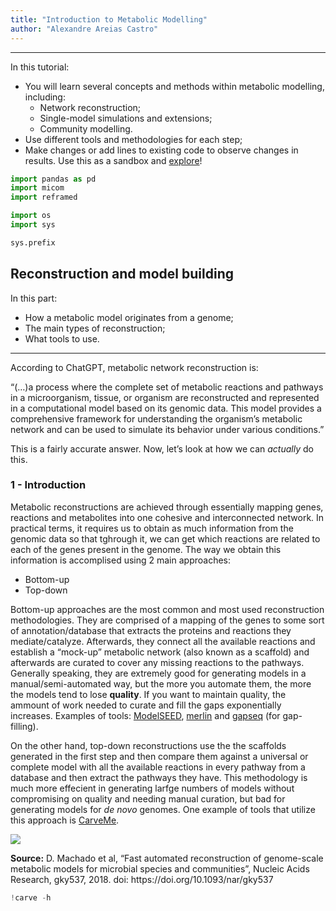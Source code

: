 ```yaml
---
title: "Introduction to Metabolic Modelling"
author: "Alexandre Areias Castro"
---
```


***
In this tutorial:

- You will learn several concepts and methods within metabolic modelling, including:
    - Network reconstruction;
    - Single-model simulations and extensions;
    - Community modelling.
- Use different tools and methodologies for each step;
- Make changes or add lines to existing code to observe changes in results. Use this as a sandbox and <u>explore</u>!

```python

import pandas as pd
import micom
import reframed

import os
import sys

sys.prefix

```

## Reconstruction and model building

In this part:

- How a metabolic model originates from a genome;
- The main types of reconstruction;
- What tools to use.

***

According to ChatGPT, metabolic network reconstruction is:

"(...)a process where the complete set of metabolic reactions and pathways in a microorganism, tissue, or organism are reconstructed and represented in a computational model based on its genomic data. This model provides a comprehensive framework for understanding the organism's metabolic network and can be used to simulate its behavior under various conditions."

This is a fairly accurate answer. Now, let's look at how we can *actually* do this.

### 1 - Introduction

Metabolic reconstructions are achieved through essentially mapping genes, reactions and metabolites into one cohesive and interconnected network. In practical terms, it requires us to obtain as much information from the genomic data so that tghrough it, we can get which reactions are related to each of the genes present in the genome. The way we obtain this information is accomplised using 2 main approaches:

- Bottom-up
- Top-down

Bottom-up approaches are the most common and most used reconstruction methodologies. They are comprised of a mapping of the genes to some sort of annotation/database that extracts the proteins and reactions they mediate/catalyze. Afterwards, they connect all the available reactions and establish a "mock-up" metabolic network (also known as a scaffold) and afterwards are curated to cover any missing reactions to the pathways. Generally speaking, they are extremely good for generating models in a manual/semi-automated way, but the more you automate them, the more the models tend to lose **quality**. If you want to maintain quality, the ammount of work needed to curate and fill the gaps exponentially increases. Examples of tools: [ModelSEED](https://academic.oup.com/nar/article/49/D1/D575/5912569?login=false), [merlin](https://academic.oup.com/nar/article/50/11/6052/6606174) and [gapseq](https://genomebiology.biomedcentral.com/articles/10.1186/s13059-021-02295-1) (for gap-filling).

On the other hand, top-down reconstructions use the the scaffolds generated in the first step and then compare them against a universal or complete model with all the available reactions in every pathway from a database and then extract the pathways they have. This methodology is much more effecient in generating larfge numbers of models without compromising on quality and needing manual curation, but bad for generating models for *de novo* genomes. One example of tools that utilize this approach is [CarveMe](https://pubmed.ncbi.nlm.nih.gov/30192979/).

![](gky537fig1.jpg)

**Source:** D. Machado et al, "Fast automated reconstruction of genome-scale metabolic models for microbial species and communities", Nucleic Acids Research, gky537, 2018. doi: https://doi.org/10.1093/nar/gky537

```python

!carve -h

```
